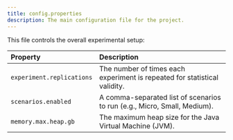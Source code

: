 ```yaml
---
title: config.properties
description: The main configuration file for the project.
---
```




This file controls the overall experimental setup:

| Property | Description |
| :--- | :--- |
| `experiment.replications` | The number of times each experiment is repeated for statistical validity. |
| `scenarios.enabled` | A comma-separated list of scenarios to run (e.g., Micro, Small, Medium). |
| `memory.max.heap.gb` | The maximum heap size for the Java Virtual Machine (JVM). |
